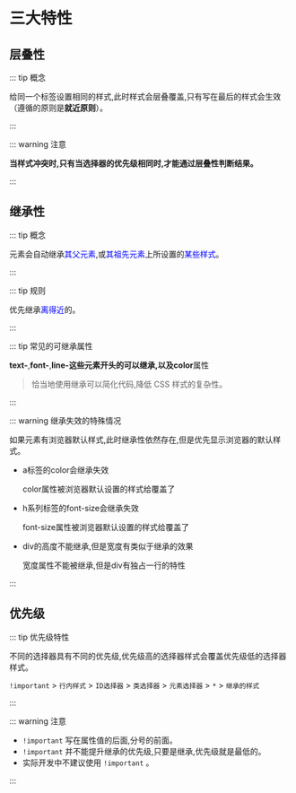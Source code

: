 # 三大特性

## 层叠性

::: tip 概念

给同一个标签设置相同的样式,此时样式会层叠覆盖,只有写在最后的样式会生效（遵循的原则是**就近原则**）。

:::

::: warning 注意

**当样式冲突时,只有当选择器的优先级相同时,才能通过层叠性判断结果。**

:::

## 继承性

::: tip 概念

元素会自动继承<font color="blue">其父元素</font>,或<font color="blue">其祖先元素</font>上所设置的<font color="blue">某些样式</font>。

:::

::: tip 规则

优先继承<font color="blue">离得近</font>的。

:::

::: tip 常见的可继承属性

**text-**,**font-**,**line-**这些元素开头的可以继承,以及**color**属性

> 恰当地使用继承可以简化代码,降低 CSS 样式的复杂性。

:::

::: warning 继承失效的特殊情况

如果元素有浏览器默认样式,此时继承性依然存在,但是优先显示浏览器的默认样式。

- a标签的color会继承失效

  color属性被浏览器默认设置的样式给覆盖了

- h系列标签的font-size会继承失效

  font-size属性被浏览器默认设置的样式给覆盖了

- div的高度不能继承,但是宽度有类似于继承的效果

  宽度属性不能被继承,但是div有独占一行的特性

:::

## 优先级

::: tip 优先级特性

不同的选择器具有不同的优先级,优先级高的选择器样式会覆盖优先级低的选择器样式。

`!important` > `行内样式` > `ID选择器` > `类选择器` > `元素选择器` > `*` > `继承的样式`

:::

::: warning 注意

- `!important` 写在属性值的后面,分号的前面。
- `!important` 并不能提升继承的优先级,只要是继承,优先级就是最低的。
- 实际开发中不建议使用 `!important` 。

:::

